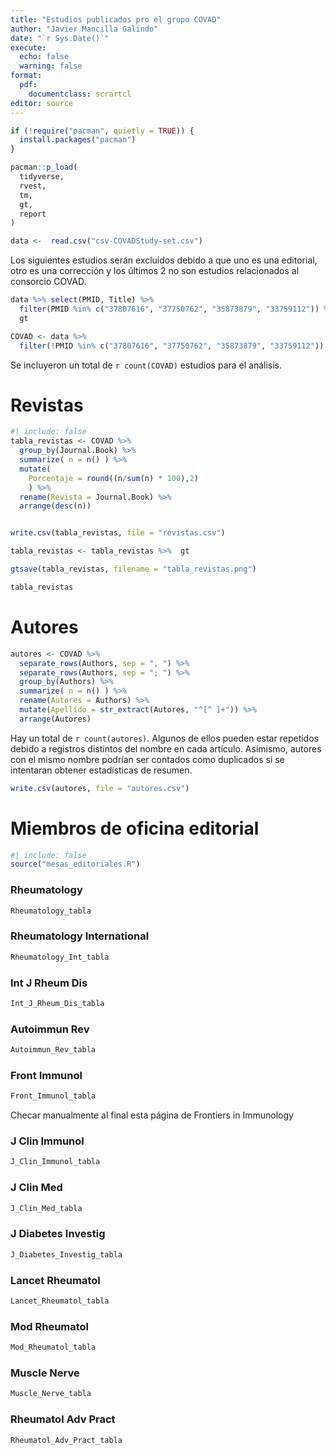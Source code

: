 ```yaml
---
title: "Estudios publicados pro el grupo COVAD"
author: "Javier Mancilla Galindo"
date: "`r Sys.Date()`"
execute: 
  echo: false
  warning: false
format:
  pdf:
    documentclass: scrartcl
editor: source
---
```


```r

if (!require("pacman", quietly = TRUE)) {
  install.packages("pacman")
}

pacman::p_load(
  tidyverse,
  rvest,
  tm,
  gt,
  report
)

```

```r
data <-  read.csv("csv-COVADStudy-set.csv")
```

Los siguientes estudios serán excluidos debido a que uno es una editorial, otro es una corrección y los últimos 2 no son estudios relacionados al consorcio COVAD.     
```r
data %>% select(PMID, Title) %>%
  filter(PMID %in% c("37807616", "37750762", "35873879", "33759112")) %>% 
  gt
```

```r
COVAD <- data %>% 
  filter(!PMID %in% c("37807616", "37750762", "35873879", "33759112"))
```

Se incluyeron un total de `r count(COVAD)` estudios para el análisis. 

# Revistas  

```r
#| include: false
tabla_revistas <- COVAD %>% 
  group_by(Journal.Book) %>% 
  summarize( n = n() ) %>% 
  mutate( 
    Porcentaje = round((n/sum(n) * 100),2) 
    ) %>%
  rename(Revista = Journal.Book) %>% 
  arrange(desc(n)) 


write.csv(tabla_revistas, file = "revistas.csv")

tabla_revistas <- tabla_revistas %>%  gt

gtsave(tabla_revistas, filename = "tabla_revistas.png")
```

```r
tabla_revistas
```


# Autores  

```r
autores <- COVAD %>% 
  separate_rows(Authors, sep = ", ") %>% 
  separate_rows(Authors, sep = "; ") %>% 
  group_by(Authors) %>% 
  summarize( n = n() ) %>%
  rename(Autores = Authors) %>% 
  mutate(Apellido = str_extract(Autores, "^[^ ]+")) %>% 
  arrange(Autores)
```

Hay un total de `r count(autores)`. Algunos de ellos pueden estar repetidos debido a registros distintos del nombre en cada artículo. Asimismo, autores con el mismo nombre podrían ser contados como duplicados si se intentaran obtener estadísticas de resumen.  

```r
write.csv(autores, file = "autores.csv")
```


# Miembros de oficina editorial 

```r
#| include: false
source("mesas_editoriales.R")
```

### Rheumatology
```r
Rheumatology_tabla
```

\pagebreak

### Rheumatology International   
```r
Rheumatology_Int_tabla
```

\pagebreak

### Int J Rheum Dis

```r
Int_J_Rheum_Dis_tabla
```

\pagebreak

### Autoimmun Rev

```r
Autoimmun_Rev_tabla
```

\pagebreak

### Front Immunol

```r
Front_Immunol_tabla
```

Checar manualmente al final esta página de Frontiers in Immunology 

\pagebreak

### J Clin Immunol

```r
J_Clin_Immunol_tabla
```

\pagebreak

### J Clin Med

```r
J_Clin_Med_tabla
```

\pagebreak

### J Diabetes Investig

```r
J_Diabetes_Investig_tabla
```

\pagebreak

### Lancet Rheumatol

```r
Lancet_Rheumatol_tabla
```

\pagebreak

### Mod Rheumatol

```r
Mod_Rheumatol_tabla
```

\pagebreak

### Muscle Nerve

```r
Muscle_Nerve_tabla
```

\pagebreak

### Rheumatol Adv Pract

```r
Rheumatol_Adv_Pract_tabla
```